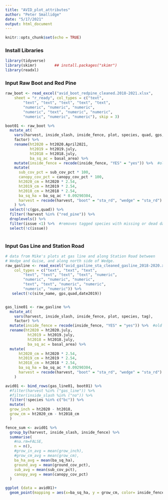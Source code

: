 ```yaml
---
title: "AVID_plot_attributes"
author: "Peter Smallidge"
date: "5/17/2021"
output: html_document
---
```


```r
knitr::opts_chunk$set(echo = TRUE)
```

### Install Libraries
```r
library(tidyverse)
library(skimr)        ## install.packages("skimr")
library(readxl)
```


### Input Raw Boot and Red Pine
```r

raw_boot <- read_excel("avid_boot_redpine_cleaned.2018-2021.xlsx", 
    sheet = "r_ready", col_types = c("text", 
        "text", "text", "text", "text", "text", 
        "numeric", "numeric", "numeric", 
        "numeric", "text", "numeric", "numeric", 
        "numeric", "numeric", "numeric"), skip = 3)

boot01 <- raw_boot %>% 
  mutate_at(
    vars(harvest, inside_slash, inside_fence, plot, species, quad, gps, tag),
    factor) %>% 
    rename(ht2020 = ht2020.April2021, 
           ht2019 = ht2019.july,
           ht2018 = ht2018.july,
           ba_sq_ac = basal_area) %>% 
    mutate(inside_fence = recode(inside_fence, "YES" = "yes")) %>%  #old = new
    mutate(
      sub_cov_pct = sub_cov_pct * 100,
      canopy_cov_pct = canopy_cov_pct * 100,
      ht2020_cm = ht2020 * 2.54,
      ht2019_cm = ht2019 * 2.54,
      ht2018_cm = ht2018 * 2.54,
      ba_sq_ha = ba_sq_ac * 0.09290304,
      harvest = recode(harvest, "boot" = "sta_rd", "wedge" = "sta_rd")
    ) %>% 
  select(!c(gps,quad)) %>%
  filter(!harvest %in% ("red_pine")) %>% 
  droplevels() %>% 
  filter(issue <1) %>%  #removes tagged species with missing or dead data
  select(!c(issue))
 

```

### Input Gas Line and Station Road
```r
# data from Mike's plots at gas line and along Station Road between
# Wedge and Guise, and along north side of Wedge.
raw_gasline <- read_excel("avid_gasline_sta_cleaned_gasline_2018-2020.xlsx", 
    col_types = c("text", "text", "text", 
        "text", "text", "text", "text", "numeric", 
        "numeric", "numeric", "numeric", 
        "text", "text", "numeric", "numeric", 
        "numeric", "numeric")) %>% 
   select(!c(site_name, gps,quad,date2019))


gas_line01 <- raw_gasline %>% 
  mutate_at(
    vars(harvest, inside_slash, inside_fence, plot, species, tag),
    factor) %>% 
  mutate(inside_fence = recode(inside_fence, "YES" = "yes")) %>%  #old = new
  rename(ht2020 = ht2020.july, 
          ht2019 = ht2019.july,
          ht2018 = ht2018.july,
          ba_sq_ac = basal_area) %>% 
  mutate(
      ht2020_cm = ht2020 * 2.54,
      ht2019_cm = ht2019 * 2.54,
      ht2018_cm = ht2018 * 2.54,
      ba_sq_ha = ba_sq_ac * 0.09290304,
      harvest = recode(harvest, "boot" = "sta_rd", "wedge" = "sta_rd")
    )  

```


```r
avid01 <- bind_rows(gas_line01, boot01) %>% 
  #filter(harvest %in% ("gas_line")) %>% 
  #filter(inside_slash %in% ("no")) %>% 
  filter(!species %in% c("bc")) %>% 
  mutate( 
  grow_inch = ht2020 - ht2018,
  grow_cm = ht2020_cm - ht2018_cm
  )

fence_sum <- avid01 %>% 
  group_by(harvest, inside_slash, inside_fence) %>% 
  summarise(
    #na.rm=FALSE,
    n = n(),
    #grow_in_avg = mean(grow_inch),
    #grow_cm_avg = mean(grow_cm),
    ba_ha_avg = mean(ba_sq_ha),
    ground_avg = mean(ground_cov_pct),
    sub_avg = mean(sub_cov_pct),
    canopy_avg = mean(canopy_cov_pct)
  )

ggplot (data = avid01)+
  geom_point(mapping = aes(x=ba_sq_ha, y = grow_cm, color= inside_fence))
  
```

